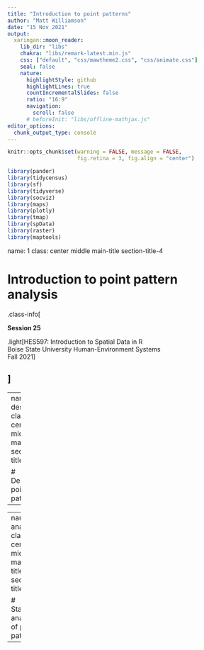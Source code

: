 ```yaml
---
title: "Introduction to point patterns"
author: "Matt Williamson"
date: "15 Nov 2021"
output:
  xaringan::moon_reader:
    lib_dir: "libs"
    chakra: "libs/remark-latest.min.js"
    css: ["default", "css/mawtheme2.css", "css/animate.css"]        
    seal: false
    nature:
      highlightStyle: github
      highlightLines: true
      countIncrementalSlides: false
      ratio: "16:9"
      navigation:
        scroll: false
      # beforeInit: "libs/offline-mathjax.js"
editor_options: 
  chunk_output_type: console
---
```


```r
knitr::opts_chunk$set(warning = FALSE, message = FALSE, 
                      fig.retina = 3, fig.align = "center")

```


```r
library(pander)
library(tidycensus)
library(sf)
library(tidyverse)
library(socviz)
library(maps)
library(plotly)
library(tmap)
library(spData)
library(raster)
library(maptools)
```
name: 1
class: center middle main-title section-title-4

# Introduction to point pattern analysis

.class-info[

**Session 25**

.light[HES597: Introduction to Spatial Data in R<br>
Boise State University Human-Environment Systems<br>
Fall 2021]

]
---

---
name: describe
class: center middle main-title section-title-4

# Describing point patterns
---

---
name: analyze
class: center middle main-title section-title-4

# Statistical analysis of point patterns
---